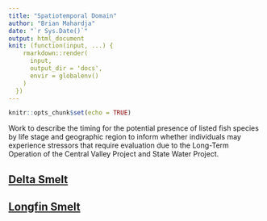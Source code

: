 ```yaml
---
title: "Spatiotemporal Domain"
author: "Brian Mahardja"
date: "`r Sys.Date()`"
output: html_document
knit: (function(input, ...) {
    rmarkdown::render(
      input,
      output_dir = 'docs',
      envir = globalenv()
    )
  })
---
```


```r
knitr::opts_chunk$set(echo = TRUE)
```

Work to describe the timing for the potential presence of listed fish species by life stage and geographic region to inform whether individuals may experience stressors that require evaluation due to the Long-Term Operation of the Central Valley Project and State Water Project.

## [Delta Smelt](DeltaSmelt.html)
## [Longfin Smelt](LongfinSmelt.html)



